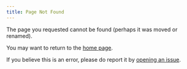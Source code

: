 ```yaml
---
title: Page Not Found
---
```


The page you requested cannot be found (perhaps it was moved or renamed).

You may want to return to the [home page](https://turinglang.org/).

If you believe this is an error, please do report it by [opening an issue](https://github.com/TuringLang/turinglang.github.io/issues/new).
